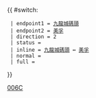 {{ #switch: {{{format|}}}
  | endpoint1 = [[九龍城碼頭巴士總站|九龍城碼頭]]
  | endpoint2 = [[美孚巴士總站|美孚]]
  | direction = 2
  | status =
  | inline = [[九龍城碼頭巴士總站|九龍城碼頭]] ↔ [[美孚巴士總站|美孚]]
  | normal =
  | full =
}}<noinclude>[[Category:九龍巴士路線模板|006C]]</noinclude>